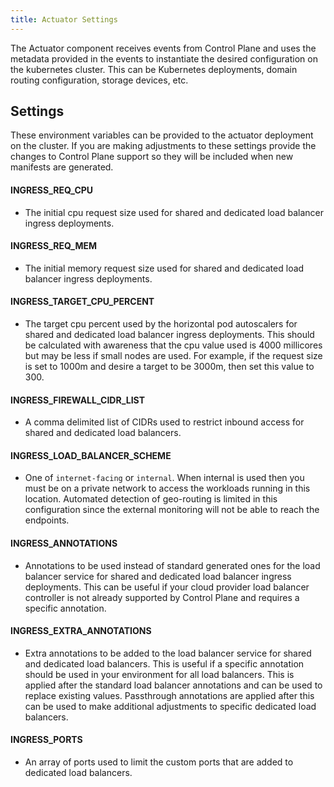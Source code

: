 ```yaml
---
title: Actuator Settings
---
```


The Actuator component receives events from Control Plane and uses the metadata provided in the events to instantiate
the desired configuration on the kubernetes cluster. This can be Kubernetes deployments, domain routing configuration, storage devices, etc.

## Settings

These environment variables can be provided to the actuator deployment on the cluster. If you are making adjustments to these settings
provide the changes to Control Plane support so they will be included when new manifests are generated.

#### INGRESS_REQ_CPU 

- The initial cpu request size used for shared and dedicated load balancer ingress deployments.

#### INGRESS_REQ_MEM

- The initial memory request size used for shared and dedicated load balancer ingress deployments.

#### INGRESS_TARGET_CPU_PERCENT 

- The target cpu percent used by the horizontal pod autoscalers for shared and dedicated load balancer ingress deployments.
  This should be calculated with awareness that the cpu value used is 4000 millicores but may be less if small nodes are used.
  For example, if the request size is set to 1000m and desire a target to be 3000m, then set this value to 300.

#### INGRESS_FIREWALL_CIDR_LIST

- A comma delimited list of CIDRs used to restrict inbound access for shared and dedicated load balancers.

#### INGRESS_LOAD_BALANCER_SCHEME 
- One of `internet-facing` or `internal`. When internal is used then you must be on a private network to access the workloads
  running in this location. Automated detection of geo-routing is limited in this configuration since the external monitoring
  will not be able to reach the endpoints.

#### INGRESS_ANNOTATIONS 

- Annotations to be used instead of standard generated ones for the load balancer service for shared and dedicated load balancer
  ingress deployments. This can be useful if your cloud provider load balancer controller is not already supported by Control Plane
  and requires a specific annotation.

#### INGRESS_EXTRA_ANNOTATIONS 

- Extra annotations to be added to the load balancer service for shared and dedicated load balancers. This is useful if a specific
  annotation should be used in your environment for all load balancers. This is applied after the standard load balancer annotations
  and can be used to replace existing values. Passthrough annotations are applied after this can be used to make additional
  adjustments to specific dedicated load balancers.

#### INGRESS_PORTS

- An array of ports used to limit the custom ports that are added to dedicated load balancers.
